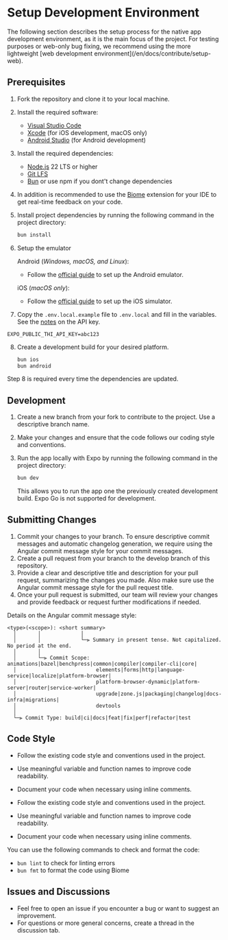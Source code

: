 
# Setup Development Environment

<Callout type="info">
The following section describes the setup process for the native app development environment, as it is the main focus of the project.
For testing purposes or web-only bug fixing, we recommend using the more lightweight [web development environment](/en/docs/contribute/setup-web).
</Callout>

## Prerequisites

1.  Fork the repository and clone it to your local machine.
2.  Install the required software:

    - [Visual Studio Code](https://code.visualstudio.com/)
    - [Xcode](https://apps.apple.com/us/app/xcode/id497799835?mt=12) (for iOS development, macOS only)
    - [Android Studio](https://developer.android.com/studio) (for Android development)

3.  Install the required dependencies:

    - [Node.js](https://nodejs.org/en/) 22 LTS or higher
    - [Git LFS](https://git-lfs.github.com/)
    - [Bun](https://bun.sh) or use npm if you dont't change dependencies

4.  In addition is recommended to use the [Biome](https://marketplace.visualstudio.com/items?itemName=biomejs.biome) extension for your IDE to get real-time feedback on your code.

5.  Install project dependencies by running the following command in the project directory:

    ```sh
    bun install
    ```

6.  Setup the emulator

    Android (_Windows, macOS, and Linux_):

    - Follow the [official guide](https://docs.expo.dev/workflow/android-studio-emulator/) to set up the Android emulator.

    iOS (_macOS only_):

    - Follow the [official guide](https://docs.expo.dev/workflow/ios-simulator/) to set up the iOS simulator.

7.  Copy the `.env.local.example` file to `.env.local` and fill in the variables.
    \
    See the [notes](/en/docs/contribute/contribute#developers) on the API key.

```env filename=".env.local"
EXPO_PUBLIC_THI_API_KEY=abc123
```

8.  Create a development build for your desired platform.

    ```sh
    bun ios
    bun android
    ```

<Callout type="warning">
Step 8 is required every time the dependencies are updated.
</Callout>

## Development

1. Create a new branch from your fork to contribute to the project. Use a descriptive branch name.
2. Make your changes and ensure that the code follows our coding style and conventions.
3. Run the app locally with Expo by running the following command in the project directory:

   ```sh
   bun dev
   ```

   This allows you to run the app one the previously created development build. Expo Go is not supported for development.

## Submitting Changes

1. Commit your changes to your branch. To ensure descriptive commit messages and automatic changelog generation, we require using the Angular commit message style for your commit messages.
2. Create a pull request from your branch to the develop branch of this repository.
3. Provide a clear and descriptive title and description for your pull request, summarizing the changes you made. Also make sure use the Angular commit message style for the pull request title.
4. Once your pull request is submitted, our team will review your changes and provide feedback or request further modifications if needed.

Details on the Angular commit message style:

```
<type>(<scope>): <short summary>
  │       │             │
  │       │             └─⫸ Summary in present tense. Not capitalized. No period at the end.
  │       │
  │       └─⫸ Commit Scope: animations|bazel|benchpress|common|compiler|compiler-cli|core|
  │                          elements|forms|http|language-service|localize|platform-browser|
  │                          platform-browser-dynamic|platform-server|router|service-worker|
  │                          upgrade|zone.js|packaging|changelog|docs-infra|migrations|
  │                          devtools
  │
  └─⫸ Commit Type: build|ci|docs|feat|fix|perf|refactor|test
```

## Code Style

- Follow the existing code style and conventions used in the project.
- Use meaningful variable and function names to improve code readability.
- Document your code when necessary using inline comments.

- Follow the existing code style and conventions used in the project.
- Use meaningful variable and function names to improve code readability.
- Document your code when necessary using inline comments.

You can use the following commands to check and format the code:

- `bun lint` to check for linting errors
- `bun fmt` to format the code using Biome

## Issues and Discussions

- Feel free to open an issue if you encounter a bug or want to suggest an improvement.
- For questions or more general concerns, create a thread in the discussion tab.
